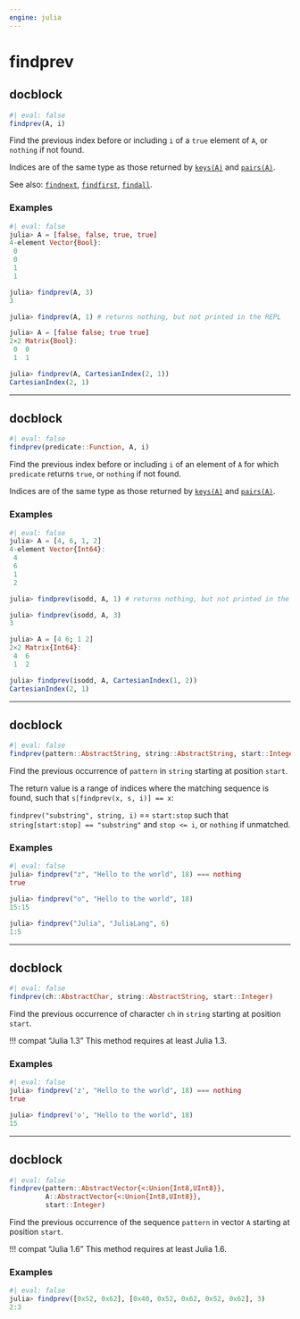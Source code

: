 ```yaml
---
engine: julia
---
```


# findprev
    

::: {.callout-note appearance="simple"}

## docblock


```julia
#| eval: false
findprev(A, i)

```


Find the previous index before or including `i` of a `true` element of `A`, or `nothing` if not found.
 

Indices are of the same type as those returned by [`keys(A)`](@ref) and [`pairs(A)`](@ref).
 

See also: [`findnext`](@ref), [`findfirst`](@ref), [`findall`](@ref).
 


### Examples
    


```julia
#| eval: false
julia> A = [false, false, true, true]
4-element Vector{Bool}:
 0
 0
 1
 1

julia> findprev(A, 3)
3

julia> findprev(A, 1) # returns nothing, but not printed in the REPL

julia> A = [false false; true true]
2×2 Matrix{Bool}:
 0  0
 1  1

julia> findprev(A, CartesianIndex(2, 1))
CartesianIndex(2, 1)

```



:::
    

 --- 
 
::: {.callout-note appearance="simple"}

## docblock


```julia
#| eval: false
findprev(predicate::Function, A, i)

```


Find the previous index before or including `i` of an element of `A` for which `predicate` returns `true`, or `nothing` if not found.
 

Indices are of the same type as those returned by [`keys(A)`](@ref) and [`pairs(A)`](@ref).
 


### Examples
    


```julia
#| eval: false
julia> A = [4, 6, 1, 2]
4-element Vector{Int64}:
 4
 6
 1
 2

julia> findprev(isodd, A, 1) # returns nothing, but not printed in the REPL

julia> findprev(isodd, A, 3)
3

julia> A = [4 6; 1 2]
2×2 Matrix{Int64}:
 4  6
 1  2

julia> findprev(isodd, A, CartesianIndex(1, 2))
CartesianIndex(2, 1)

```



:::
    

 --- 
 
::: {.callout-note appearance="simple"}

## docblock


```julia
#| eval: false
findprev(pattern::AbstractString, string::AbstractString, start::Integer)

```


Find the previous occurrence of `pattern` in `string` starting at position `start`.
 

The return value is a range of indices where the matching sequence is found, such that `s[findprev(x, s, i)] == x`:
 

`findprev("substring", string, i)` == `start:stop` such that `string[start:stop] == "substring"` and `stop <= i`, or `nothing` if unmatched.
 


### Examples
    


```julia
#| eval: false
julia> findprev("z", "Hello to the world", 18) === nothing
true

julia> findprev("o", "Hello to the world", 18)
15:15

julia> findprev("Julia", "JuliaLang", 6)
1:5

```



:::
    

 --- 
 
::: {.callout-note appearance="simple"}

## docblock


```julia
#| eval: false
findprev(ch::AbstractChar, string::AbstractString, start::Integer)

```


Find the previous occurrence of character `ch` in `string` starting at position `start`.
 

!!! compat "Julia 1.3"
    This method requires at least Julia 1.3.



### Examples
    


```julia
#| eval: false
julia> findprev('z', "Hello to the world", 18) === nothing
true

julia> findprev('o', "Hello to the world", 18)
15

```



:::
    

 --- 
 
::: {.callout-note appearance="simple"}

## docblock


```julia
#| eval: false
findprev(pattern::AbstractVector{<:Union{Int8,UInt8}},
         A::AbstractVector{<:Union{Int8,UInt8}},
         start::Integer)

```


Find the previous occurrence of the sequence `pattern` in vector `A` starting at position `start`.
 

!!! compat "Julia 1.6"
    This method requires at least Julia 1.6.



### Examples
    


```julia
#| eval: false
julia> findprev([0x52, 0x62], [0x40, 0x52, 0x62, 0x52, 0x62], 3)
2:3

```



:::
    

